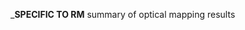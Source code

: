 <!-- 
Text specific to RM: summary of optical mapping results
--> 
___SPECIFIC TO RM__ summary of optical mapping results

